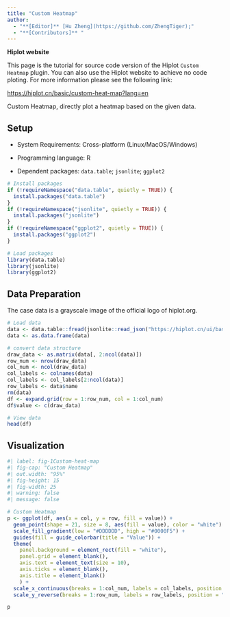 ```yaml
---
title: "Custom Heatmap"
author:
  - "**[Editor]** [Hu Zheng](https://github.com/ZhengTiger);"
  - "**[Contributors]** "
---
```


::: callout-note
**Hiplot website**

This page is the tutorial for source code version of the Hiplot `Custom Heatmap` plugin. You can also use the Hiplot website to achieve no code ploting. For more information please see the following link:

<https://hiplot.cn/basic/custom-heat-map?lang=en>
:::

Custom Heatmap, directly plot a heatmap based on the given data.

## Setup

-   System Requirements: Cross-platform (Linux/MacOS/Windows)

-   Programming language: R

-   Dependent packages: `data.table`; `jsonlite`; `ggplot2`

```r
# Install packages
if (!requireNamespace("data.table", quietly = TRUE)) {
  install.packages("data.table")
}
if (!requireNamespace("jsonlite", quietly = TRUE)) {
  install.packages("jsonlite")
}
if (!requireNamespace("ggplot2", quietly = TRUE)) {
  install.packages("ggplot2")
}

# Load packages
library(data.table)
library(jsonlite)
library(ggplot2)
```

## Data Preparation

The case data is a grayscale image of the official logo of hiplot.org.

```r
# Load data
data <- data.table::fread(jsonlite::read_json("https://hiplot.cn/ui/basic/custom-heat-map/data.json")$exampleData$textarea[[1]])
data <- as.data.frame(data)

# convert data structure
draw_data <- as.matrix(data[, 2:ncol(data)])
row_num <- nrow(draw_data)
col_num <- ncol(draw_data)
col_labels <- colnames(data)
col_labels <- col_labels[2:ncol(data)]
row_labels <- data$name
rm(data)
df <- expand.grid(row = 1:row_num, col = 1:col_num)
df$value <- c(draw_data)

# View data
head(df)
```

## Visualization

```r
#| label: fig-1Custom-heat-map
#| fig-cap: "Custom Heatmap"
#| out.width: "95%"
#| fig-height: 15
#| fig-width: 25
#| warning: false
#| message: false

# Custom Heatmap
p <- ggplot(df, aes(x = col, y = row, fill = value)) +
  geom_point(shape = 21, size = 8, aes(fill = value), color = "white") +
  scale_fill_gradient(low = "#DDDDDD", high = "#0000F5") +
  guides(fill = guide_colorbar(title = "Value")) +
  theme(
    panel.background = element_rect(fill = "white"),
    panel.grid = element_blank(),
    axis.text = element_text(size = 10),
    axis.ticks = element_blank(),
    axis.title = element_blank()
    ) +
  scale_x_continuous(breaks = 1:col_num, labels = col_labels, position = "top") +
  scale_y_reverse(breaks = 1:row_num, labels = row_labels, position = "left")

p
```



